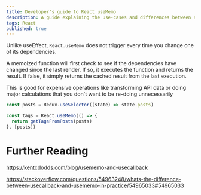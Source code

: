 ```yaml
---
title: Developer's guide to React useMemo
description: A guide explaining the use-cases and differences between a few of React's Hooks
tags: React
published: true
---
```


Unlike useEffect, `React.useMemo` does not trigger every time you change one of its dependencies.

A memoized function will first check to see if the dependencies have changed since the last render. If so, it executes the function and returns the result. If false, it simply returns the cached result from the last execution.

This is good for expensive operations like transforming API data or doing major calculations that you don't want to be re-doing unnecessarily

```js numbered
const posts = Redux.useSelector((state) => state.posts)

const tags = React.useMemo(() => {
  return getTagsFromPosts(posts)
}, [posts])
```

# Further Reading

https://kentcdodds.com/blog/usememo-and-usecallback

https://stackoverflow.com/questions/54963248/whats-the-difference-between-usecallback-and-usememo-in-practice/54965033#54965033
